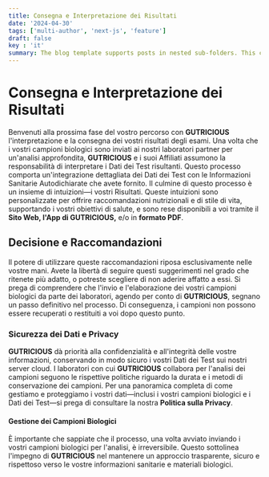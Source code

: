 ```yaml
---
title: Consegna e Interpretazione dei Risultati
date: '2024-04-30'
tags: ['multi-author', 'next-js', 'feature']
draft: false
key : 'it'
summary: The blog template supports posts in nested sub-folders. This can be used to group posts of similar content e.g. a multi-part course.
---
```


# Consegna e Interpretazione dei Risultati

Benvenuti alla prossima fase del vostro percorso con **GUTRICIOUS** l'interpretazione e la consegna dei vostri risultati degli esami. Una volta che i vostri campioni biologici sono inviati ai nostri laboratori partner per un'analisi approfondita, **GUTRICIOUS** e i suoi Affiliati assumono la responsabilità di interpretare i Dati dei Test risultanti. Questo processo comporta un'integrazione dettagliata dei Dati dei Test con le Informazioni Sanitarie Autodichiarate che avete fornito. Il culmine di questo processo è un insieme di intuizioni—i vostri Risultati. Queste intuizioni sono personalizzate per offrire raccomandazioni nutrizionali e di stile di vita, supportando i vostri obiettivi di salute, e sono rese disponibili a voi tramite il **Sito Web, l'App di GUTRICIOUS,** e/o in **formato PDF**.

## Decisione e Raccomandazioni

Il potere di utilizzare queste raccomandazioni riposa esclusivamente nelle vostre mani. Avete la libertà di seguire questi suggerimenti nel grado che ritenete più adatto, o potreste scegliere di non aderire affatto a essi. Si prega di comprendere che l'invio e l'elaborazione dei vostri campioni biologici da parte dei laboratori, agendo per conto di **GUTRICIOUS**, segnano un passo definitivo nel processo. Di conseguenza, i campioni non possono essere recuperati o restituiti a voi dopo questo punto.

### **Sicurezza dei Dati e Privacy**

**GUTRICIOUS** dà priorità alla confidenzialità e all'integrità delle vostre informazioni, conservando in modo sicuro i vostri Dati dei Test sui nostri server cloud. I laboratori con cui **GUTRICIOUS** collabora per l'analisi dei campioni seguono le rispettive politiche riguardo la durata e i metodi di conservazione dei campioni. Per una panoramica completa di come gestiamo e proteggiamo i vostri dati—inclusi i vostri campioni biologici e i Dati dei Test—si prega di consultare la nostra **Politica sulla Privacy**.

#### **Gestione dei Campioni Biologici**

È importante che sappiate che il processo, una volta avviato inviando i vostri campioni biologici per l'analisi, è irreversibile. Questo sottolinea l'impegno di **GUTRICIOUS** nel mantenere un approccio trasparente, sicuro e rispettoso verso le vostre informazioni sanitarie e materiali biologici.